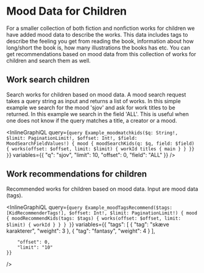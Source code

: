 # Mood Data for Children

For a smaller collection of both fiction and nonfiction works for children we have added mood data to describe the works.
This data includes tags to describe the feeling you get from reading the book, information about how long/short the book is, how many illustrations the books has etc.
You can get recommendations based on mood data from this collection of works for children and search them as well.

## Work search children

Search works for children based on mood data.
A mood search request takes a query string as input and returns a list of works.
In this simple example we search for the mood 'sjov' and ask for work titles to be returned. 
In this example we search in the field 'ALL'. This is useful when one does not know if the query matches a title, a creator or a mood.

<InlineGraphiQL
	query={`query Example_moodmatchkids($q: String!, $limit: PaginationLimit!, $offset: Int!, $field: MoodSearchFieldValues!) {
	mood {
  moodSearchKids(q: $q, field: $field) {
    works(offset: $offset, limit: $limit) {
      workId
      titles {
        main
      }
    }
  }}
}`}
	variables={{
		"q": "sjov",
		"limit": 10,
		"offset": 0,
		"field": "ALL"
	}}
/>

## Work recommendations for children

Recommended works for children based on mood data. Input are mood data (tags).

<InlineGraphiQL
	query={`query Example_moodTagsRecommend($tags: [KidRecommenderTags!], $offset: Int!, $limit: PaginationLimit!) {
  mood {
    moodRecommendKids(tags: $tags) {
      works(offset: $offset, limit: $limit) {
        workId
      }
    }
  }
}`}
	variables={{
		"tags": [
			{
				"tag": "skæve karakterer",
				"weight": 3
			},
			{
				"tag": "fantasy",
				"weight": 4
			}
		],

		"offset": 0,
		"limit": "10"
	}}
/>

